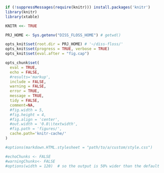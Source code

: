 <!--- Global (project-wide) options for 'knitr' --->

<!--- Set knitr's working directory to the project's home directory --->

```r

if (!suppressMessages(require(knitr))) install.packages('knitr')
library(knitr)
library(xtable)

KNITR <<- TRUE

PRJ_HOME <- Sys.getenv("DISS_FLOSS_HOME") # getwd()

opts_knit$set(root.dir = PRJ_HOME) # '~/diss-floss/'
opts_knit$set(progress = TRUE, verbose = TRUE)
opts_knit$set(eval.after = "fig.cap")
```


```r

opts_chunk$set(
  eval = TRUE,
  echo = FALSE,
  #results='markup',
  include = FALSE,
  warning = FALSE,
  error = TRUE,
  message = TRUE,
  tidy = FALSE,
  comment=NA,
  #fig.width = 5,
  #fig.height = 4,
  #fig.align = 'center',
  #out.width = '0.8\\textwidth',
  #fig.path = 'figures/',
  cache.path='knitr-cache/'
)

#options(markdown.HTML.stylesheet = "path/to/a/custom/style.css")

#echoChunks <- FALSE
#warningChunks<- FALSE
#options(width = 120)  # so the output is 50% wider than the default
```
